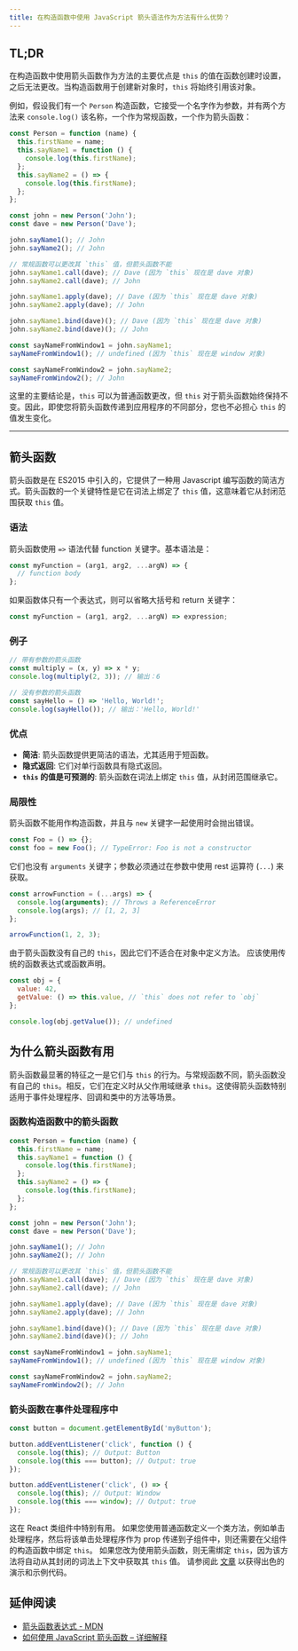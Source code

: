 ```yaml
---
title: 在构造函数中使用 JavaScript 箭头语法作为方法有什么优势？
---
```


## TL;DR

在构造函数中使用箭头函数作为方法的主要优点是 `this` 的值在函数创建时设置，之后无法更改。当构造函数用于创建新对象时，`this` 将始终引用该对象。

例如，假设我们有一个 `Person` 构造函数，它接受一个名字作为参数，并有两个方法来 `console.log()` 该名称，一个作为常规函数，一个作为箭头函数：

```js live
const Person = function (name) {
  this.firstName = name;
  this.sayName1 = function () {
    console.log(this.firstName);
  };
  this.sayName2 = () => {
    console.log(this.firstName);
  };
};

const john = new Person('John');
const dave = new Person('Dave');

john.sayName1(); // John
john.sayName2(); // John

// 常规函数可以更改其 `this` 值，但箭头函数不能
john.sayName1.call(dave); // Dave (因为 `this` 现在是 dave 对象)
john.sayName2.call(dave); // John

john.sayName1.apply(dave); // Dave (因为 `this` 现在是 dave 对象)
john.sayName2.apply(dave); // John

john.sayName1.bind(dave)(); // Dave (因为 `this` 现在是 dave 对象)
john.sayName2.bind(dave)(); // John

const sayNameFromWindow1 = john.sayName1;
sayNameFromWindow1(); // undefined (因为 `this` 现在是 window 对象)

const sayNameFromWindow2 = john.sayName2;
sayNameFromWindow2(); // John
```

这里的主要结论是，`this` 可以为普通函数更改，但 `this` 对于箭头函数始终保持不变。因此，即使您将箭头函数传递到应用程序的不同部分，您也不必担心 `this` 的值发生变化。

***

## 箭头函数

箭头函数是在 ES2015 中引入的，它提供了一种用 Javascript 编写函数的简洁方式。箭头函数的一个关键特性是它在词法上绑定了 `this` 值，这意味着它从封闭范围获取 `this` 值。

### 语法

箭头函数使用 `=>` 语法代替 function 关键字。基本语法是：

```js
const myFunction = (arg1, arg2, ...argN) => {
  // function body
};
```

如果函数体只有一个表达式，则可以省略大括号和 return 关键字：

```js
const myFunction = (arg1, arg2, ...argN) => expression;
```

### 例子

```js live
// 带有参数的箭头函数
const multiply = (x, y) => x * y;
console.log(multiply(2, 3)); // 输出：6

// 没有参数的箭头函数
const sayHello = () => 'Hello, World!';
console.log(sayHello()); // 输出：'Hello, World!'
```

### 优点

* **简洁**: 箭头函数提供更简洁的语法，尤其适用于短函数。
* **隐式返回**: 它们对单行函数具有隐式返回。
* **`this` 的值是可预测的**: 箭头函数在词法上绑定 `this` 值，从封闭范围继承它。

### 局限性

箭头函数不能用作构造函数，并且与 `new` 关键字一起使用时会抛出错误。

```js live
const Foo = () => {};
const foo = new Foo(); // TypeError: Foo is not a constructor
```

它们也没有 `arguments` 关键字；参数必须通过在参数中使用 rest 运算符 (`...`) 来获取。

```js live
const arrowFunction = (...args) => {
  console.log(arguments); // Throws a ReferenceError
  console.log(args); // [1, 2, 3]
};

arrowFunction(1, 2, 3);
```

由于箭头函数没有自己的 `this`，因此它们不适合在对象中定义方法。 应该使用传统的函数表达式或函数声明。

```js live
const obj = {
  value: 42,
  getValue: () => this.value, // `this` does not refer to `obj`
};

console.log(obj.getValue()); // undefined
```

## 为什么箭头函数有用

箭头函数最显著的特征之一是它们与 `this` 的行为。与常规函数不同，箭头函数没有自己的 `this`。相反，它们在定义时从父作用域继承 `this`。这使得箭头函数特别适用于事件处理程序、回调和类中的方法等场景。

### 函数构造函数中的箭头函数

```js live
const Person = function (name) {
  this.firstName = name;
  this.sayName1 = function () {
    console.log(this.firstName);
  };
  this.sayName2 = () => {
    console.log(this.firstName);
  };
};

const john = new Person('John');
const dave = new Person('Dave');

john.sayName1(); // John
john.sayName2(); // John

// 常规函数可以更改其 `this` 值，但箭头函数不能
john.sayName1.call(dave); // Dave (因为 `this` 现在是 dave 对象)
john.sayName2.call(dave); // John

john.sayName1.apply(dave); // Dave (因为 `this` 现在是 dave 对象)
john.sayName2.apply(dave); // John

john.sayName1.bind(dave)(); // Dave (因为 `this` 现在是 dave 对象)
john.sayName2.bind(dave)(); // John

const sayNameFromWindow1 = john.sayName1;
sayNameFromWindow1(); // undefined (因为 `this` 现在是 window 对象)

const sayNameFromWindow2 = john.sayName2;
sayNameFromWindow2(); // John
```

### 箭头函数在事件处理程序中

```js
const button = document.getElementById('myButton');

button.addEventListener('click', function () {
  console.log(this); // Output: Button
  console.log(this === button); // Output: true
});

button.addEventListener('click', () => {
  console.log(this); // Output: Window
  console.log(this === window); // Output: true
});
```

这在 React 类组件中特别有用。 如果您使用普通函数定义一个类方法，例如单击处理程序，然后将该单击处理程序作为 prop 传递到子组件中，则还需要在父组件的构造函数中绑定 `this`。 如果您改为使用箭头函数，则无需绑定 `this`，因为该方法将自动从其封闭的词法上下文中获取其 `this` 值。 请参阅此 [文章](https://medium.com/@machnicki/handle-events-in-react-with-arrow-functions-ede88184bbb) 以获得出色的演示和示例代码。

## 延伸阅读

* [箭头函数表达式 - MDN ](https://developer.mozilla.org/en-US/docs/Web/JavaScript/Reference/Functions/Arrow_functions)
* [如何使用 JavaScript 箭头函数 – 详细解释](https://www.freecodecamp.org/news/javascript-arrow-functions-in-dep)
